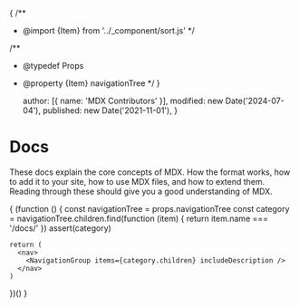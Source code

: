 {
/\*\*

- @import {Item} from '../\_component/sort.js'
  \*/

/\*\*

- @typedef Props
- @property {Item} navigationTree
  \*/
  }


  author: [{ name: 'MDX Contributors' }],
  modified: new Date('2024-07-04'),
  published: new Date('2021-11-01'),
}

# Docs

These docs explain the core concepts of MDX.
How the format works, how to add it to your site, how to use MDX files, and how
to extend them.
Reading through these should give you a good understanding of MDX.

{
(function () {
const navigationTree = props.navigationTree
const category = navigationTree.children.find(function (item) {
return item.name === '/docs/'
})
assert(category)

    return (
      <nav>
        <NavigationGroup items={category.children} includeDescription />
      </nav>
    )

})()
}

